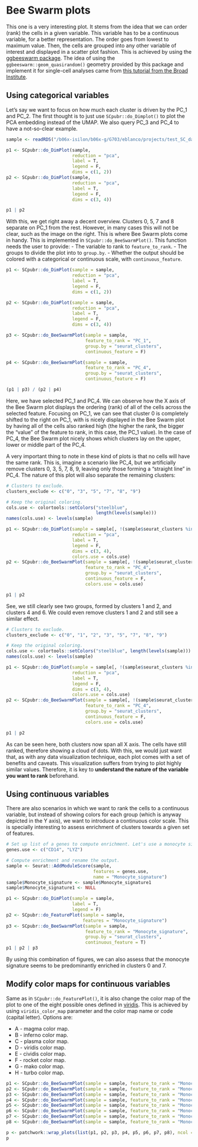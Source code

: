 # Bee Swarm plots

This one is a very interesting plot. It stems from the idea that we can order (rank) the cells in a given variable. This variable has to be a continuous variable, for a better representation. The order goes from lowest to maximum value. Then, the cells are grouped into any other variable of interest and displayed in a scatter plot fashion. This is achieved by using the [ggbeeswarm package](https://github.com/eclarke/ggbeeswarm). The idea of using the `ggbeeswarm::geom_quasirandom()` geometry provided by this package and implement it for single-cell analyses came from [this tutorial from the Broad Institute](https://broadinstitute.github.io/2019_scWorkshop/functional-pseudotime-analysis.html#diffusion-map-pseudotime).

## Using categorical variables
Let's say we want to focus on how much each cluster is driven by the PC_1 and PC_2. The first thought is to just use `SCpubr::do_Dimplot()` to plot the PCA embedding instead of the UMAP. We also query PC_3 and PC_4 to have a not-so-clear example.



```r
sample <- readRDS("/b06x-isilon/b06x-g/G703/eblanco/projects/test_SC_datasets/sc_dataset.rds")
```

```r
p1 <- SCpubr::do_DimPlot(sample, 
                         reduction = "pca", 
                         label = T, 
                         legend = F, 
                         dims = c(1, 2)) 
p2 <- SCpubr::do_DimPlot(sample, 
                         reduction = "pca", 
                         label = T, 
                         legend = F, 
                         dims = c(3, 4)) 

p1 | p2
```

With this, we get right away a decent overview. Clusters 0, 5, 7 and 8 separate on PC_1 from the rest. However, in many cases this will not be clear, such as the image on the right. This is where Bee Swarm plots come in handy. This is implemented in `SCpubr::do_BeeSwarmPlot()`. This function needs the user to provide:
- The variable to rank to `feature_to_rank`.
- The groups to divide the plot into to `group.by`.
- Whether the output should be colored with a categorical or continuous scale, with `continuous_feature`.

```r
p1 <- SCpubr::do_DimPlot(sample = sample, 
                         reduction = "pca", 
                         label = T, 
                         legend = F, 
                         dims = c(1, 2))

p2 <- SCpubr::do_DimPlot(sample = sample, 
                         reduction = "pca", 
                         label = T, 
                         legend = F, 
                         dims = c(3, 4)) 

p3 <- SCpubr::do_BeeSwarmPlot(sample = sample, 
                              feature_to_rank = "PC_1", 
                              group.by = "seurat_clusters", 
                              continuous_feature = F)

p4 <- SCpubr::do_BeeSwarmPlot(sample = sample, 
                              feature_to_rank = "PC_4", 
                              group.by = "seurat_clusters", 
                              continuous_feature = F)

(p1 | p3) / (p2 | p4)
```

Here, we have selected PC_1 and PC_4. We can observe how the X axis of the Bee Swarm plot displays the ordering (rank) of all of the cells across the selected feature. Focusing on PC_1, we can see that cluster 0 is completely shifted to the right on PC_1, with is nicely displayed in the Bee Swarm plot by having all of the cells also ranked high (the higher the rank, the bigger the "value" of the feature to rank, in this case, the PC_1 value). In the case of PC_4, the Bee Swarm plot nicely shows which clusters lay on the upper, lower or middle part of the PC_4.

A very important thing to note in these kind of plots is that no cells will have the same rank. This is, imagine a scenario like PC_4, but we artificially remove clusters 0, 3, 5, 7, 8, 9, leaving only those forming a "straight line" in PC_4. The nature of this plot will also separate the remaining clusters:

```r
# Clusters to exclude.
clusters_exclude <- c("0", "3", "5", "7", "8", "9")

# Keep the original coloring.
cols.use <- colortools::setColors("steelblue", 
                                  length(levels(sample)))
names(cols.use) <- levels(sample)

p1 <- SCpubr::do_DimPlot(sample = sample[, !(sample$seurat_clusters %in% clusters_exclude)], 
                         reduction = "pca", 
                         label = T, 
                         legend = F, 
                         dims = c(3, 4), 
                         colors.use = cols.use) 
p2 <- SCpubr::do_BeeSwarmPlot(sample = sample[, !(sample$seurat_clusters %in% clusters_exclude)], 
                              feature_to_rank = "PC_4", 
                              group.by = "seurat_clusters", 
                              continuous_feature = F, 
                              colors.use = cols.use)

p1 | p2
```


See, we still clearly see two groups, formed by clusters 1 and 2, and clusters 4 and 6. We could even remove clusters 1 and 2 and still see a similar effect.

```r
# Clusters to exclude.
clusters_exclude <- c("0", "1", "2", "3", "5", "7", "8", "9")

# Keep the original coloring.
cols.use <- colortools::setColors("steelblue", length(levels(sample)))
names(cols.use) <- levels(sample)

p1 <- SCpubr::do_DimPlot(sample = sample[, !(sample$seurat_clusters %in% clusters_exclude)], 
                         reduction = "pca", 
                         label = T, 
                         legend = F, 
                         dims = c(3, 4), 
                         colors.use = cols.use) 
p2 <- SCpubr::do_BeeSwarmPlot(sample = sample[, !(sample$seurat_clusters %in% clusters_exclude)], 
                              feature_to_rank = "PC_4", 
                              group.by = "seurat_clusters", 
                              continuous_feature = F, 
                              colors.use = cols.use)

p1 | p2
```


As can be seen here, both clusters now span all X axis. The cells have still ranked, therefore showing a cloud of dots. With this, we would just want that, as with any data visualization technique, each plot comes with a set of benefits and caveats. This visualization suffers from trying to plot highly similar values. Therefore, it is key to **understand the nature of the variable you want to rank** beforehand. 

## Using continuous variables

There are also scenarios in which we want to rank the cells to a continuous variable, but instead of showing colors for each group (which is anyway depicted in the Y axis), we want to introduce a continuous color scale. This is specially interesting to assess enrichment of clusters towards a given set of features. 


```r
# Set up list of a genes to compute enrichment. Let's use a monocyte signature.
genes.use <- c("CD14", "LYZ")

# Compute enrichment and rename the output.
sample <- Seurat::AddModuleScore(sample, 
                                 features = genes.use, 
                                 name = "Monocyte_signature")
sample$Monocyte_signature <- sample$Monocyte_signature1
sample$Monocyte_signature1 <- NULL

p1 <- SCpubr::do_DimPlot(sample = sample, 
                         label = T, 
                         legend = F)
p2 <- SCpubr::do_FeaturePlot(sample = sample, 
                             features = "Monocyte_signature") 
p3 <- SCpubr::do_BeeSwarmPlot(sample = sample, 
                              feature_to_rank = "Monocyte_signature", 
                              group.by = "seurat_clusters", 
                              continuous_feature = T)
p1 | p2 | p3
```

By using this combination of figures, we can also assess that the monocyte signature seems to be predominantly enriched in clusters 0 and 7.

## Modify color maps for continuous variables
Same as in `SCpubr::do_FeaturePlot()`, it is also change the color map of the plot to one of the eight possible ones defined in [viridis](https://cran.r-project.org/web/packages/viridis/vignettes/intro-to-viridis.html). This is achieved by using `viridis_color_map` parameter and the color map name or code (capital letter). Options are:

- A - magma color map.
- B - inferno color map.
- C - plasma color map.
- D - viridis color map.
- E - cividis color map.
- F - rocket color map.
- G - mako color map.
- H - turbo  color map.

```r
p1 <- SCpubr::do_BeeSwarmPlot(sample = sample, feature_to_rank = "Monocyte_signature", group.by = "seurat_clusters", continuous_feature = TRUE, fontsize = 10, viridis_color_map = "A", plot.title = "Magma")
p2 <- SCpubr::do_BeeSwarmPlot(sample = sample, feature_to_rank = "Monocyte_signature", group.by = "seurat_clusters", continuous_feature = TRUE, fontsize = 10, viridis_color_map = "B", plot.title = "Inferno")
p3 <- SCpubr::do_BeeSwarmPlot(sample = sample, feature_to_rank = "Monocyte_signature", group.by = "seurat_clusters", continuous_feature = TRUE, fontsize = 10, viridis_color_map = "C", plot.title = "Plasma")
p4 <- SCpubr::do_BeeSwarmPlot(sample = sample, feature_to_rank = "Monocyte_signature", group.by = "seurat_clusters", continuous_feature = TRUE, fontsize = 10, viridis_color_map = "D", plot.title = "Viridis")
p5 <- SCpubr::do_BeeSwarmPlot(sample = sample, feature_to_rank = "Monocyte_signature", group.by = "seurat_clusters", continuous_feature = TRUE, fontsize = 10, viridis_color_map = "E", plot.title = "Cividis")
p6 <- SCpubr::do_BeeSwarmPlot(sample = sample, feature_to_rank = "Monocyte_signature", group.by = "seurat_clusters", continuous_feature = TRUE, fontsize = 10, viridis_color_map = "F", plot.title = "Rocket")
p7 <- SCpubr::do_BeeSwarmPlot(sample = sample, feature_to_rank = "Monocyte_signature", group.by = "seurat_clusters", continuous_feature = TRUE, fontsize = 10, viridis_color_map = "G", plot.title = "Mako")
p8 <- SCpubr::do_BeeSwarmPlot(sample = sample, feature_to_rank = "Monocyte_signature", group.by = "seurat_clusters", continuous_feature = TRUE, fontsize = 10, viridis_color_map = "H", plot.title = "Turbo")

p <- patchwork::wrap_plots(list(p1, p2, p3, p4, p5, p6, p7, p8), ncol = 2, byrow = TRUE)
p
```

